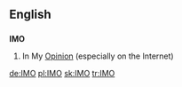 ==English==
==={{initialism}}===
'''IMO'''

#In My [[Opinion]] (especially on the Internet)

[[de:IMO]]
[[pl:IMO]]
[[sk:IMO]]
[[tr:IMO]]